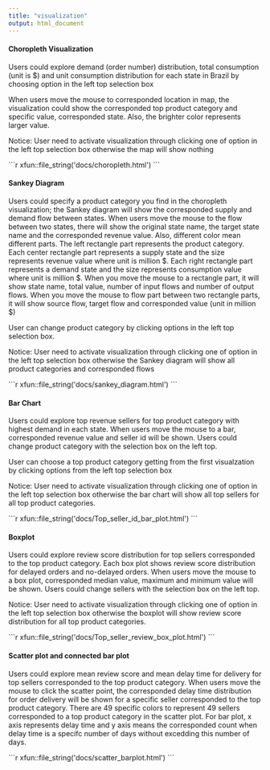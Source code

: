 ```yaml
---
title: "visualization"
output: html_document
---
```





#### Choropleth Visualization 
Users could explore demand (order number) distribution, total consumption (unit is $) and unit consumption distribution for each state in Brazil by choosing option in the left top selection box

When users move the mouse to corresponded location in map, the visualization could show the corresponded top product category and specific value, corresponded state. Also, the brighter color represents larger value.

Notice: User need to activate visualization through clicking one of option in the left top selection box otherwise the map will show nothing

````{=html}
```r
xfun::file_string('docs/choropleth.html')
```
````

#### Sankey Diagram 
Users could specify a product category you find in the choropleth visualization; the Sankey diagram will show the corresponded supply and demand flow between states. When users move the mouse to the flow between two states, there will show the original state name, the target state name and the corresponded revenue value. Also, different color mean different parts. The left rectangle part represents the product category. Each center rectangle part represents a supply state and the size represents revenue value where unit is million $. Each right rectangle part represents a demand state and the size represents consumption value where unit is million $. When you move the mouse to a rectangle part, it will show state name, total value, number of input flows and number of output flows. When you move the mouse to flow part between two rectangle parts, it will show source flow, target flow and corresponded value (unit in million $)

User can change product category by clicking options in the left top selection box.

Notice: User need to activate visualization through clicking one of option in the left top selection box otherwise the Sankey diagram will show all product categories and corresponded flows


````{=html}
```r
xfun::file_string('docs/sankey_diagram.html')
```
````
 


#### Bar Chart
Users could explore top revenue sellers for top product category with highest demand in each state. When users move the mouse to a bar, corresponded revenue value and seller id will be shown. Users could change product category with the selection box on the left top.

User can choose a top product category getting from the first visualzation by clicking options from the left top selection box

Notice: User need to activate visualization through clicking one of option in the left top selection box otherwise the bar chart will show all top sellers for all top product categories.

````{=html}
```r
xfun::file_string('docs/Top_seller_id_bar_plot.html')
```
````

#### Boxplot
Users could explore review score distribution for top sellers corresponded to the top product category. Each box plot shows review score distribution for delayed orders and no-delayed orders. When users move the mouse to a box plot, corresponded median value, maximum and minimum value will be shown. Users could change sellers with the selection box on the left top.

Notice: User need to activate visualization through clicking one of option in the left top selection box otherwise the boxplot will show review score distribution for all top product categories.


````{=html}
```r
xfun::file_string('docs/Top_seller_review_box_plot.html')
```
````



#### Scatter plot and connected bar plot
Users could explore mean review score and mean delay time for delivery for top sellers corresponded to the top product category. When users move the mouse to click the scatter point, the corresponded delay time distribution for order delivery will be shown for a specific seller corresponded to the top product category. There are 49 specific colors to represent 49 sellers corresponded to a top product category in the scatter plot.
For bar plot, x axis represents delay time and y axis means the corresponded count when delay time is a specifc number of days without excedding this number of days. 

````{=html}
```r
xfun::file_string('docs/scatter_barplot.html')
```
````
